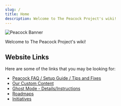 ```yaml
---
slug: /
title: Home
description: Welcome to The Peacock Project's wiki!
---
```



<Image alt="Peacock Banner" img={Banner} />

Welcome to The Peacock Project's wiki!

## Website Links

Here are some of the links that you may be looking for:

-   [Peacock FAQ / Setup Guide / Tips and Fixes](intel.md)
-   [Our Custom Content](custom-content.mdx)
-   [Ghost Mode - Details/Instructions](ghost-mode.md)
-   [Roadmaps](roadmaps.mdx)
-   [Initiatives](initiatives.md)
